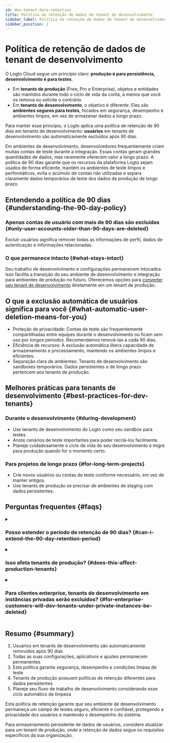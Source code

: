 ```yaml
---
id: dev-tenant-data-retention
title: Política de retenção de dados de tenant de desenvolvimento
sidebar_label: Política de retenção de dados de tenant de desenvolvimento
sidebar_position: 2
---
```


# Política de retenção de dados de tenant de desenvolvimento

O Logto Cloud segue um princípio claro: **produção é para persistência, desenvolvimento é para testes**.

- Em **tenants de produção** (Free, Pro e Enterprise), objetos e entidades são mantidos durante todo o ciclo de vida da conta, a menos que você os remova ou solicite o contrário.
- Em **tenants de desenvolvimento**, o objetivo é diferente. Eles são **ambientes seguros para testes**, focados em segurança, desempenho e ambientes limpos, em vez de armazenar dados a longo prazo.

Para manter esse princípio, o Logto aplica uma política de retenção de 90 dias em tenants de desenvolvimento: **usuários** em tenants de desenvolvimento são automaticamente excluídos após 90 dias.

Em ambientes de desenvolvimento, desenvolvedores frequentemente criam muitas contas de teste durante a integração. Essas contas geram grandes quantidades de dados, mas raramente oferecem valor a longo prazo. A política de 90 dias garante que os recursos da plataforma Logto sejam usados de forma eficiente, mantém os ambientes de teste limpos e performáticos, evita o acúmulo de contas não utilizadas e separa claramente dados temporários de teste dos dados de produção de longo prazo.

## Entendendo a política de 90 dias \{#understanding-the-90-day-policy}

### Apenas contas de usuário com mais de 90 dias são excluídas \{#only-user-accounts-older-than-90-days-are-deleted}

Excluir usuários significa remover todas as informações de perfil, dados de autenticação e informações relacionadas.

### O que permanece intacto \{#what-stays-intact}

Seu trabalho de desenvolvimento e configurações permanecem intocados. Isso facilita a transição do seu ambiente de desenvolvimento e integração para ambientes de produção no futuro. Oferecemos opções para [converter seu tenant de desenvolvimento](./tenant-settings#tenant-types-dev-vs-prod) diretamente em um tenant de produção.

## O que a exclusão automática de usuários significa para você \{#what-automatic-user-deletion-means-for-you}

- Proteção de privacidade: Contas de teste são frequentemente compartilhadas entre equipes durante o desenvolvimento ou ficam sem uso por longos períodos. Recomendamos renová-las a cada 90 dias.
- Eficiência de recursos: A exclusão automática libera capacidade de armazenamento e processamento, mantendo os ambientes limpos e eficientes.
- Separação clara de ambientes: Tenants de desenvolvimento são sandboxes temporários. Dados persistentes e de longo prazo pertencem aos tenants de produção.

## Melhores práticas para tenants de desenvolvimento \{#best-practices-for-dev-tenants}

### Durante o desenvolvimento \{#during-development}

- Use tenants de desenvolvimento do Logto como seu sandbox para testes.
- Anote cenários de teste importantes para poder recriá-los facilmente.
- Planeje cuidadosamente o ciclo de vida do seu desenvolvimento e migre para produção quando for o momento certo.

### Para projetos de longo prazo \{#for-long-term-projects}

- Crie novos usuários ou contas de teste conforme necessário, em vez de manter antigos.
- Use tenants de produção se precisar de ambientes de staging com dados persistentes.

## Perguntas frequentes \{#faqs}

<details>
<summary>

### Posso estender o período de retenção de 90 dias? \{#can-i-extend-the-90-day-retention-period}

</summary>

Não. A política de 90 dias é fixa para todos os tenants de desenvolvimento para manter a consistência e a segurança. Se você tiver necessidades especiais, entre em contato conosco para orientação.

</details>

<details>
<summary>

### Isso afeta tenants de produção? \{#does-this-affect-production-tenants}

</summary>

Não. Todos os dados em tenants de produção, incluindo usuários e configurações dos planos Free, Pro e Enterprise, não são afetados.

</details>

<details>
<summary>

### Para clientes enterprise, tenants de desenvolvimento em instâncias privadas serão excluídos? \{#for-enterprise-customers-will-dev-tenants-under-private-instances-be-deleted}

</summary>

Não. Tenants de desenvolvimento em instâncias privadas estão excluídos da política de exclusão de 90 dias.

</details>

## Resumo \{#summary}

1. Usuários em tenants de desenvolvimento são automaticamente removidos após 90 dias
2. Todas as suas configurações, aplicativos e ajustes permanecem permanentes
3. Esta política garante segurança, desempenho e condições limpas de teste
4. Tenants de produção possuem políticas de retenção diferentes para dados persistentes
5. Planeje seu fluxo de trabalho de desenvolvimento considerando esse ciclo automático de limpeza

Esta política de retenção garante que seu ambiente de desenvolvimento permaneça um campo de testes seguro, eficiente e confiável, protegendo a privacidade dos usuários e mantendo o desempenho do sistema.

Para armazenamento persistente de dados de usuários, considere atualizar para um tenant de produção, onde a retenção de dados segue os requisitos específicos da sua organização.
